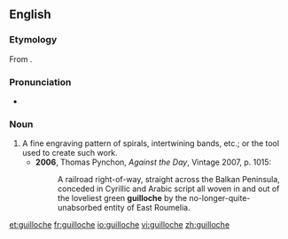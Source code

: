 ==English==
{{wikipedia}}

===Etymology===
From {{etyl|fr|en}} {{term|guilloche|lang=fr}}.

===Pronunciation===
* {{IPA|/ɡɪˈlɒʃ/}}

===Noun===
{{en-noun}}

# A fine engraving pattern of spirals, intertwining bands, etc.; or the tool used to create such work.
#* '''2006''', Thomas Pynchon, ''Against the Day'', Vintage 2007, p. 1015:
#*: A railroad right-of-way, straight across the Balkan Peninsula, conceded in Cyrillic and Arabic script all woven in and out of the loveliest green '''guilloche''' by the no-longer-quite-unabsorbed entity of East Roumelia.

[[et:guilloche]]
[[fr:guilloche]]
[[io:guilloche]]
[[vi:guilloche]]
[[zh:guilloche]]